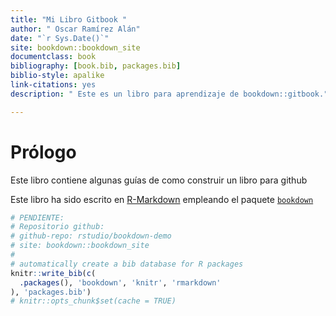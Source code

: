 ```yaml
--- 
title: "Mi Libro Gitbook "
author: " Oscar Ramírez Alán"
date: "`r Sys.Date()`"
site: bookdown::bookdown_site
documentclass: book
bibliography: [book.bib, packages.bib]
biblio-style: apalike
link-citations: yes
description: " Este es un libro para aprendizaje de bookdown::gitbook."

---
```



# Prólogo {-}

Este libro contiene algunas guías de como construir un libro para github

Este libro ha sido escrito en [R-Markdown](http://rmarkdown.rstudio.com) empleando el paquete [`bookdown`](https://bookdown.org/yihui/bookdown/)



```r
# PENDIENTE:
# Repositorio github:
# github-repo: rstudio/bookdown-demo
# site: bookdown::bookdown_site
#
# automatically create a bib database for R packages
knitr::write_bib(c(
  .packages(), 'bookdown', 'knitr', 'rmarkdown'
), 'packages.bib')
# knitr::opts_chunk$set(cache = TRUE)

```